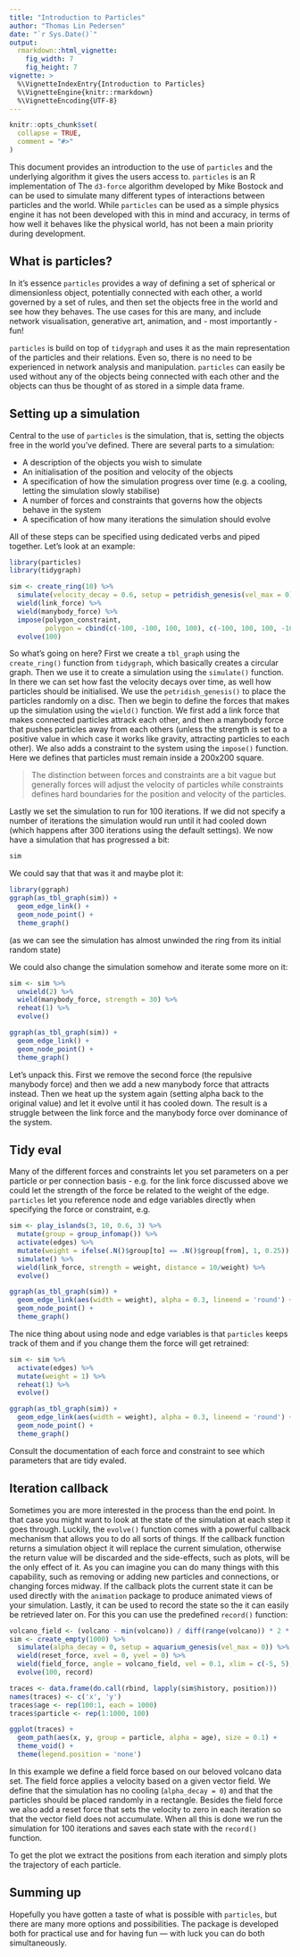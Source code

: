 ```yaml
---
title: "Introduction to Particles"
author: "Thomas Lin Pedersen"
date: "`r Sys.Date()`"
output: 
  rmarkdown::html_vignette:
    fig_width: 7
    fig_height: 7
vignette: >
  %\VignetteIndexEntry{Introduction to Particles}
  %\VignetteEngine{knitr::rmarkdown}
  %\VignetteEncoding{UTF-8}
---
```


```r
knitr::opts_chunk$set(
  collapse = TRUE,
  comment = "#>"
)
```

This document provides an introduction to the use of `particles` and the 
underlying algorithm it gives the users access to. `particles` is an R 
implementation of The `d3-force` algorithm developed by Mike Bostock and can be
used to simulate many different types of interactions between particles and the 
world. While `particles` can be used as a simple physics engine it has not been
developed with this in mind and accuracy, in terms of how well it behaves like
the physical world, has not been a main priority during development.

## What is particles?
In it's essence `particles` provides a way of defining a set of spherical or 
dimensionless object, potentially connected with each other, a world 
governed by a set of rules, and then set the objects free in the world and see
how they behaves. The use cases for this are many, and include network 
visualisation, generative art, animation, and - most importantly - fun!

`particles` is build on top of `tidygraph` and uses it as the main 
representation of the particles and their relations. Even so, there is no need
to be experienced in network analysis and manipulation. `particles` can easily
be used without any of the objects being connected with each other and the 
objects can thus be thought of as stored in a simple data frame.

## Setting up a simulation
Central to the use of `particles` is the simulation, that is, setting the 
objects free in the world you've defined. There are several parts to a 
simulation:

- A description of the objects you wish to simulate
- An initialisation of the position and velocity of the objects
- A specification of how the simulation progress over time (e.g. a cooling, 
  letting the simulation slowly stabilise)
- A number of forces and constraints that governs how the objects behave in the
  system
- A specification of how many iterations the simulation should evolve

All of these steps can be specified using dedicated verbs and piped together. 
Let's look at an example:

```r
library(particles)
library(tidygraph)

sim <- create_ring(10) %>% 
  simulate(velocity_decay = 0.6, setup = petridish_genesis(vel_max = 0)) %>% 
  wield(link_force) %>% 
  wield(manybody_force) %>% 
  impose(polygon_constraint, 
         polygon = cbind(c(-100, -100, 100, 100), c(-100, 100, 100, -100))) %>% 
  evolve(100)
```

So what's going on here? First we create a `tbl_graph` using the `create_ring()`
function from `tidygraph`, which basically creates a circular graph. Then we use
it to create a simulation using the `simulate()` function. In there we can set
how fast the velocity decays over time, as well how particles should be 
initialised. We use the `petridish_genesis()` to place the particles randomly on
a disc. Then we begin to define the forces that makes up the simulation using 
the `wield()` function. We first add a link force that makes connected particles
attrack each other, and then a manybody force that pushes particles away from 
each others (unless the strength is set to a positive value in which case it
works like gravity, attracting particles to each other). We also adds a 
constraint to the system using the `impose()` function. Here we defines that 
particles must remain inside a 200x200 square. 

>The distinction between forces and constraints are a bit vague but generally 
forces will adjust the velocity of particles while constraints defines hard 
boundaries for the position and velocity of the particles.

Lastly we set the simulation to run for 100 iterations. If we did not specify a
number of iterations the simulation would run until it had cooled down (which
happens after 300 iterations using the default settings). We now have a 
simulation that has progressed a bit:

```r
sim
```

We could say that that was it and maybe plot it:

```r
library(ggraph)
ggraph(as_tbl_graph(sim)) + 
  geom_edge_link() + 
  geom_node_point() + 
  theme_graph()
```

(as we can see the simulation has almost unwinded the ring from its initial 
random state)

We could also change the simulation somehow and iterate some more on it:

```r
sim <- sim %>% 
  unwield(2) %>% 
  wield(manybody_force, strength = 30) %>% 
  reheat(1) %>% 
  evolve()

ggraph(as_tbl_graph(sim)) + 
  geom_edge_link() + 
  geom_node_point() + 
  theme_graph()
```

Let's unpack this. First we remove the second force (the repulsive manybody 
force) and then we add a new manybody force that attracts instead. Then we heat
up the system again (setting alpha back to the original value) and let it evolve
until it has cooled down. The result is a struggle between the link force and 
the manybody force over dominance of the system.

## Tidy eval
Many of the different forces and constraints let you set parameters on a per 
particle or per connection basis - e.g. for the link force discussed above we 
could let the strength of the force be related to the weight of the edge. 
`particles` let you reference node and edge variables directly when specifying 
the force or constraint, e.g.

```r
sim <- play_islands(3, 10, 0.6, 3) %>% 
  mutate(group = group_infomap()) %>% 
  activate(edges) %>% 
  mutate(weight = ifelse(.N()$group[to] == .N()$group[from], 1, 0.25)) %>% 
  simulate() %>% 
  wield(link_force, strength = weight, distance = 10/weight) %>% 
  evolve()

ggraph(as_tbl_graph(sim)) + 
  geom_edge_link(aes(width = weight), alpha = 0.3, lineend = 'round') + 
  geom_node_point() + 
  theme_graph()
```

The nice thing about using node and edge variables is that `particles` keeps
track of them and if you change them the force will get retrained:

```r
sim <- sim %>% 
  activate(edges) %>% 
  mutate(weight = 1) %>% 
  reheat(1) %>% 
  evolve()

ggraph(as_tbl_graph(sim)) + 
  geom_edge_link(aes(width = weight), alpha = 0.3, lineend = 'round') + 
  geom_node_point() + 
  theme_graph()
```

Consult the documentation of each force and constraint to see which parameters
that are tidy evaled.

## Iteration callback
Sometimes you are more interested in the process than the end point. In that
case you might want to look at the state of the simulation at each step it goes
through. Luckily, the `evolve()` function comes with a powerful callback 
mechanism that allows you to do all sorts of things. If the callback function
returns a simulation object it will replace the current simulation, otherwise
the return value will be discarded and the side-effects, such as plots, will be
the only effect of it. As you can imagine you can do many things with this 
capability, such as removing or adding new particles and connections, or 
changing forces midway. If the callback plots the current state it can be used
directly with the `animation` package to produce animated views of your 
simulation. Lastly, it can be used to record the state so the it can easily be
retrieved later on. For this you can use the predefined `record()` function:

```r
volcano_field <- (volcano - min(volcano)) / diff(range(volcano)) * 2 * pi
sim <- create_empty(1000) %>% 
  simulate(alpha_decay = 0, setup = aquarium_genesis(vel_max = 0)) %>% 
  wield(reset_force, xvel = 0, yvel = 0) %>% 
  wield(field_force, angle = volcano_field, vel = 0.1, xlim = c(-5, 5), ylim = c(-5, 5)) %>% 
  evolve(100, record)

traces <- data.frame(do.call(rbind, lapply(sim$history, position)))
names(traces) <- c('x', 'y')
traces$age <- rep(100:1, each = 1000)
traces$particle <- rep(1:1000, 100)

ggplot(traces) +
  geom_path(aes(x, y, group = particle, alpha = age), size = 0.1) + 
  theme_void() + 
  theme(legend.position = 'none')
```

In this example we define a field force based on our beloved volcano data set. 
The field force applies a velocity based on a given vector field. We define that
the simulation has no cooling (`alpha_decay = 0`) and that the particles should 
be placed randomly in a rectangle. Besides the field force we also add a reset
force that sets the velocity to zero in each iteration so that the vector field
does not accumulate. When all this is done we run the simulation for 100 
iterations and saves each state with the `record()` function.

To get the plot we extract the positions from each iteration and simply plots
the trajectory of each particle.

## Summing up
Hopefully you have gotten a taste of what is possible with `particles`, but 
there are many more options and possibilities. The package is developed both
for practical use and for having fun — with luck you can do both simultaneously.
